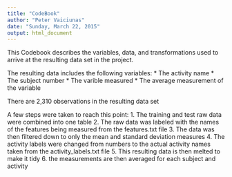 ```yaml
---
title: "CodeBook"
author: "Peter Vaiciunas"
date: "Sunday, March 22, 2015"
output: html_document
---
```


This Codebook describes the variables, data, and transformations 
used to arrive at the resulting data set in the project.

The resulting data includes the following variables:
* The activity name
* The subject number
* The varible measured
* The average measurement of the variable

There are 2,310 observations in the resulting data set

A few steps were taken to reach this point:
1. The training and test raw data were combined into one table
2. The raw data was labeled with the names of the features being measured from the 
features.txt file
3. The data was then filtered down to only the mean and standard deviation measures
4. The activity labels were changed from numbers to the actual activity names
taken from the activity_labels.txt file
5. This resulting data is then melted to make it tidy
6. the measurements are then averaged for each subject and activity

